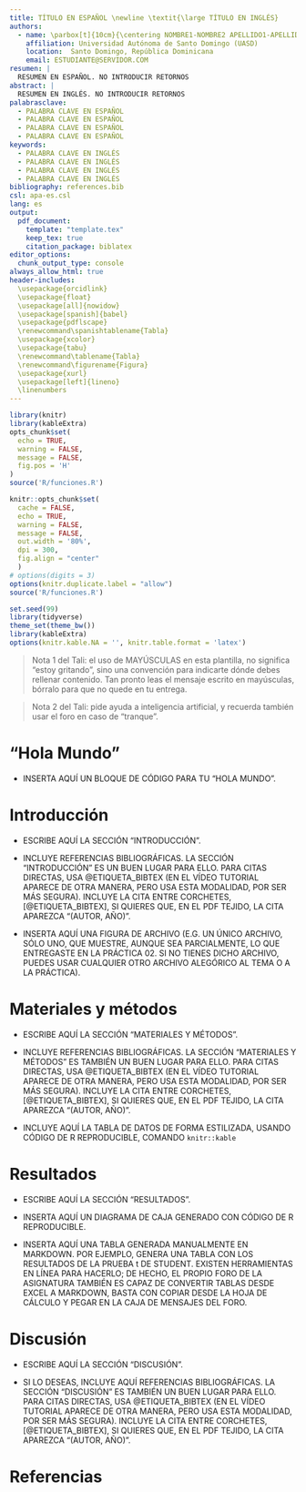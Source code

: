 ```yaml
---
title: TÍTULO EN ESPAÑOL \newline \textit{\large TÍTULO EN INGLÉS}
authors:
  - name: \parbox[t]{10cm}{\centering NOMBRE1-NOMBRE2 APELLIDO1-APELLIDO2 \\ \orcidlink{CÓDIGO ORCID}}
    affiliation: Universidad Autónoma de Santo Domingo (UASD)
    location:  Santo Domingo, República Dominicana
    email: ESTUDIANTE@SERVIDOR.COM
resumen: |
  RESUMEN EN ESPAÑOL. NO INTRODUCIR RETORNOS
abstract: |
  RESUMEN EN INGLÉS. NO INTRODUCIR RETORNOS
palabrasclave:
  - PALABRA CLAVE EN ESPAÑOL
  - PALABRA CLAVE EN ESPAÑOL
  - PALABRA CLAVE EN ESPAÑOL
  - PALABRA CLAVE EN ESPAÑOL
keywords:
  - PALABRA CLAVE EN INGLÉS
  - PALABRA CLAVE EN INGLÉS
  - PALABRA CLAVE EN INGLÉS
  - PALABRA CLAVE EN INGLÉS
bibliography: references.bib
csl: apa-es.csl
lang: es
output: 
  pdf_document:
    template: "template.tex"
    keep_tex: true
    citation_package: biblatex
editor_options: 
  chunk_output_type: console
always_allow_html: true
header-includes:
  \usepackage{orcidlink}
  \usepackage{float}
  \usepackage[all]{nowidow}
  \usepackage[spanish]{babel}
  \usepackage{pdflscape}
  \renewcommand\spanishtablename{Tabla}
  \usepackage{xcolor}
  \usepackage{tabu}
  \renewcommand\tablename{Tabla}
  \renewcommand\figurename{Figura}
  \usepackage{xurl}
  \usepackage[left]{lineno}
  \linenumbers
---
```


```r
library(knitr)
library(kableExtra)
opts_chunk$set(
  echo = TRUE,
  warning = FALSE,
  message = FALSE,
  fig.pos = 'H'
)
source('R/funciones.R')
```


```r
knitr::opts_chunk$set(
  cache = FALSE, 
  echo = TRUE,
  warning = FALSE,
  message = FALSE,
  out.width = '80%',
  dpi = 300,
  fig.align = "center"
  )
# options(digits = 3)
options(knitr.duplicate.label = "allow")
source('R/funciones.R')
```


```r
set.seed(99)
library(tidyverse)
theme_set(theme_bw()) 
library(kableExtra)
options(knitr.kable.NA = '', knitr.table.format = 'latex')
```

> Nota 1 del Tali: el uso de MAYÚSCULAS en esta plantilla, no significa "estoy gritando", sino una convención para indicarte dónde debes rellenar contenido. Tan pronto leas el mensaje escrito en mayúsculas, bórralo para que no quede en tu entrega.

> Nota 2 del Tali: pide ayuda a inteligencia artificial, y recuerda también usar el foro en caso de "tranque".

# "Hola Mundo" {.unnumbered}

- INSERTA AQUÍ UN BLOQUE DE CÓDIGO PARA TU "HOLA MUNDO".

# Introducción

- ESCRIBE AQUÍ LA SECCIÓN "INTRODUCCIÓN".

- INCLUYE REFERENCIAS BIBLIOGRÁFICAS. LA SECCIÓN "INTRODUCCIÓN" ES UN BUEN LUGAR PARA ELLO. PARA CITAS DIRECTAS, USA @ETIQUETA_BIBTEX (EN EL VÍDEO TUTORIAL APARECE DE OTRA MANERA, PERO USA ESTA MODALIDAD, POR SER MÁS SEGURA). INCLUYE LA CITA ENTRE CORCHETES, [@ETIQUETA_BIBTEX], SI QUIERES QUE, EN EL PDF TEJIDO, LA CITA APAREZCA "(AUTOR, AÑO)".

- INSERTA AQUÍ UNA FIGURA DE ARCHIVO (E.G. UN ÚNICO ARCHIVO, SÓLO UNO, QUE MUESTRE, AUNQUE SEA PARCIALMENTE, LO QUE ENTREGASTE EN LA PRÁCTICA 02. SI NO TIENES DICHO ARCHIVO, PUEDES USAR CUALQUIER OTRO ARCHIVO ALEGÓRICO AL TEMA O A LA PRÁCTICA).

# Materiales y métodos

- ESCRIBE AQUÍ LA SECCIÓN "MATERIALES Y MÉTODOS".

- INCLUYE REFERENCIAS BIBLIOGRÁFICAS. LA SECCIÓN "MATERIALES Y MÉTODOS" ES TAMBIÉN UN BUEN LUGAR PARA ELLO. PARA CITAS DIRECTAS, USA @ETIQUETA_BIBTEX (EN EL VÍDEO TUTORIAL APARECE DE OTRA MANERA, PERO USA ESTA MODALIDAD, POR SER MÁS SEGURA). INCLUYE LA CITA ENTRE CORCHETES, [@ETIQUETA_BIBTEX], SI QUIERES QUE, EN EL PDF TEJIDO, LA CITA APAREZCA "(AUTOR, AÑO)".

- INCLUYE AQUÍ LA TABLA DE DATOS DE FORMA ESTILIZADA, USANDO CÓDIGO DE R REPRODUCIBLE, COMANDO `knitr::kable`


# Resultados

- ESCRIBE AQUÍ LA SECCIÓN "RESULTADOS".

- INSERTA AQUÍ UN DIAGRAMA DE CAJA GENERADO CON CÓDIGO DE R REPRODUCIBLE.

- INSERTA AQUÍ UNA TABLA GENERADA MANUALMENTE EN MARKDOWN. POR EJEMPLO, GENERA UNA TABLA CON LOS RESULTADOS DE LA PRUEBA t DE STUDENT. EXISTEN HERRAMIENTAS EN LÍNEA PARA HACERLO; DE HECHO, EL PROPIO FORO DE LA ASIGNATURA TAMBIÉN ES CAPAZ DE CONVERTIR TABLAS DESDE EXCEL A MARKDOWN, BASTA CON COPIAR DESDE LA HOJA DE CÁLCULO Y PEGAR EN LA CAJA DE MENSAJES DEL FORO.

# Discusión

- ESCRIBE AQUÍ LA SECCIÓN "DISCUSIÓN".

- SI LO DESEAS, INCLUYE AQUÍ REFERENCIAS BIBLIOGRÁFICAS. LA SECCIÓN "DISCUSIÓN" ES TAMBIÉN UN BUEN LUGAR PARA ELLO. PARA CITAS DIRECTAS, USA @ETIQUETA_BIBTEX (EN EL VÍDEO TUTORIAL APARECE DE OTRA MANERA, PERO USA ESTA MODALIDAD, POR SER MÁS SEGURA). INCLUYE LA CITA ENTRE CORCHETES, [@ETIQUETA_BIBTEX], SI QUIERES QUE, EN EL PDF TEJIDO, LA CITA APAREZCA "(AUTOR, AÑO)".

# Referencias {.unnumbered}

